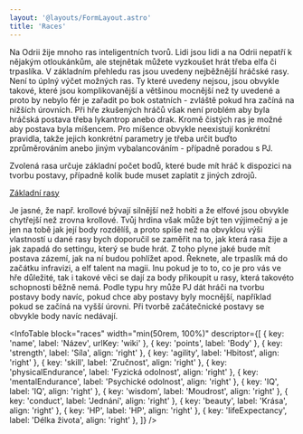 ```yaml
---
layout: '@layouts/FormLayout.astro'
title: 'Races'
---
```



<Gap height={4} />

<Collapsible header="Rasa" open={false}>

<Scrollable height="40rem" overflowY="auto">

Na Odrii žije mnoho ras inteligentních tvorů. Lidi jsou lidi a na Odrii nepatří k nějakým otloukánkům, ale stejnětak můžete vyzkoušet hrát třeba elfa či trpaslíka. V základním přehledu ras jsou uvedeny nejběžnější hráčské rasy. Není to úplný výčet možných ras. Ty které uvedeny nejsou, jsou obvykle takové, které jsou komplikovanější a většinou mocnější než ty uvedené a proto by nebylo fér je zařadit po bok ostatních - zvláště pokud hra začíná na nižších úrovních.
Při hře zkušených hráčů však není problém aby byla hráčská postava třeba lykantrop anebo drak. Kromě čistých ras je možné aby postava byla míšencem. Pro míšence obvykle neexistují konkrétní pravidla, takže jejich konkrétní parametry je třeba určit buďto zprůměrováním anebo jiným vybalancováním - případně poradou s PJ.

Zvolená rasa určuje základní počet bodů, které bude mít hráč k dispozici na tvorbu postavy, případně kolik bude muset zaplatit z jiných zdrojů.

[Základní rasy](http://odria.eu/wiki/index.php/Kategorie:Základní_rasy)

Je jasné, že např. krollové bývají silnější než hobiti a že elfové jsou obvykle chytřejší než zrovna krollové. Tvůj hrdina však může být ten výjimečný a je jen na tobě jak její body rozdělíš, a proto spíše než na obvyklou výši vlastností u dané rasy bych doporučil se zaměřit na to, jak která rasa žije a jak zapadá do settingu, který se bude hrát. Z toho plyne jaké bude mít postava zázemí, jak na ní budou pohlížet apod. Řeknete, ale trpaslík má do začátku infravizi, a elf talent na magii. Inu pokud je to to, co je pro vás ve hře důležité, tak i takové věci se dají za body přikoupit u rasy, která takovéto schopnosti běžně nemá.
Podle typu hry může PJ dát hráči na tvorbu postavy body navíc, pokud chce aby postavy byly mocnější, například pokud se začíná na vyšší úrovni. Při tvorbě začátečnické postavy se obvykle body navíc nedávají.

</Scrollable>

</Collapsible>


<Gap height={4} />

<Form height="22rem">
  <Row justifyContent="flex-end">
    <PointDisplay client:only="solid-js" />
  </Row>
  <Gap height={3} />
  <RaceSelector client:only="solid-js" />
</Form>

<Gap height={4} />

<Collapsible header="Atributy" open={true}>

<Scrollable height="42rem">

<InfoTable
  block="races"
  width="min(50rem, 100%)"
  descriptor={[
    { key: 'name', label: 'Název', urlKey: 'wiki' },
    { key: 'points', label: 'Body' },
    { key: 'strength', label: 'Síla', align: 'right' },
    { key: 'agility', label: 'Hbitost', align: 'right' },
    { key: 'skill', label: 'Zručnost', align: 'right' },
    { key: 'physicalEndurance', label: 'Fyzická odolnost', align: 'right' },
    { key: 'mentalEndurance', label: 'Psychické odolnost', align: 'right' },
    { key: 'IQ', label: 'IQ', align: 'right' },
    { key: 'wisdom', label: 'Moudrost', align: 'right' },
    { key: 'conduct', label: 'Jednání', align: 'right' },
    { key: 'beauty', label: 'Krása', align: 'right' },
    { key: 'HP', label: 'HP', align: 'right' },
    { key: 'lifeExpectancy', label: 'Délka života', align: 'right' },
  ]}
/>

</Scrollable>

</Collapsible>
